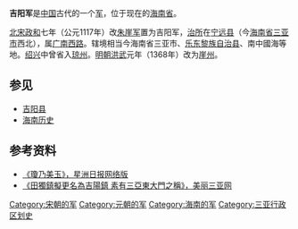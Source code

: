 '''吉阳军'''是[[中国|中国]]古代的一个[[军_(行政区划)|军]]，位于现在的[[海南省|海南省]]。

[[北宋|北宋]][[政和_(北宋)|政和]]七年（公元1117年）改[[朱崖军|朱崖军]]置为吉阳军，[[治所|治所]]在[[宁远县|宁远县]]（今[[海南省|海南省]][[三亚市|三亚市]]西北），属[[广南西路|广南西路]]。辖境相当今海南省三亚市、[[乐东黎族自治县|乐东黎族自治县]]、南中國海等地。[[紹興_(南宋)|绍兴]]中曾省入[[琼州|琼州]]。[[明朝|明朝]][[洪武|洪武]]元年（1368年）改为[[崖州|崖州]]。

==参见==

*[[吉阳县|吉阳县]]
*[[海南历史|海南历史]]

==参考资料==

*[http://www.sinchew-i.com/sciSC/node/96869?tid=15 《瓊乃美玉》，星洲日报网络版] 
*[https://web.archive.org/web/20160305085858/http://www.sanya.news.cn/2010-04/27/content_19638132.htm 《田獨鎮擬更名為吉陽鎮 素有三亞東大門之稱》，美丽三亚网]

{{南宋行政区划|nocat}}
{{元朝行政区划|nocat}}
{{海南行政区划小作品}}
{{DEFAULTSORT:J}}
[[Category:宋朝的军|Category:宋朝的军]]
[[Category:元朝的军|Category:元朝的军]]
[[Category:海南的军|Category:海南的军]]
[[Category:三亚行政区划史|Category:三亚行政区划史]]